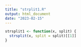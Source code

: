 ```yaml
---
title: "strplit1.R"
output: html_document
date: "2023-02-15"
---
```



```r
strsplit1 <- function(x, split) {
  strsplit(x, split = split)[[1]]
}
```

